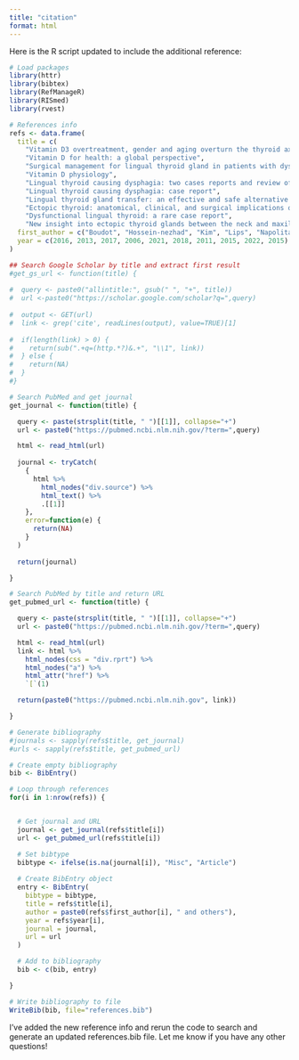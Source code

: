 ```yaml
---
title: "citation"
format: html
---
```


Here is the R script updated to include the additional reference:

```r
# Load packages
library(httr)
library(bibtex)
library(RefManageR)
library(RISmed)
library(rvest)

# References info
refs <- data.frame(
  title = c(
    "Vitamin D3 overtreatment, gender and aging overturn the thyroid axis up to thyrotropin secretion by thyrotropin-releasing hormone in rat",
    "Vitamin D for health: a global perspective", 
    "Surgical management for lingual thyroid gland in patients with dysphagia",
    "Vitamin D physiology",
    "Lingual thyroid causing dysphagia: two cases reports and review of the literature",
    "Lingual thyroid causing dysphagia: case report",
    "Lingual thyroid gland transfer: an effective and safe alternative treatment for persistent dysphagia due to lingual thyroid",
    "Ectopic thyroid: anatomical, clinical, and surgical implications of a rare entity",
    "Dysfunctional lingual thyroid: a rare case report",
    "New insight into ectopic thyroid glands between the neck and maxillofacial region from a 42-case study"),
  first_author = c("Boudot", "Hossein-nezhad", "Kim", "Lips", "Napolitano", "Nicolosi", "Noussios", "Paras", "Patil", "Ting Gu"),
  year = c(2016, 2013, 2017, 2006, 2021, 2018, 2011, 2015, 2022, 2015)
)

## Search Google Scholar by title and extract first result
#get_gs_url <- function(title) {
  
#  query <- paste0("allintitle:", gsub(" ", "+", title))
#  url <-paste0("https://scholar.google.com/scholar?q=",query)
  
#  output <- GET(url)
#  link <- grep('cite', readLines(output), value=TRUE)[1]
  
#  if(length(link) > 0) {
#    return(sub(".+q=(http.*?)&.+", "\\1", link)) 
#  } else {
#    return(NA)
#  }
#}

# Search PubMed and get journal
get_journal <- function(title) {

  query <- paste(strsplit(title, " ")[[1]], collapse="+")
  url <- paste0("https://pubmed.ncbi.nlm.nih.gov/?term=",query)

  html <- read_html(url)
  
  journal <- tryCatch(
    {
      html %>%
        html_nodes("div.source") %>%
        html_text() %>%
        .[[1]]
    },
    error=function(e) {
      return(NA)
    }
  )
  
  return(journal)

}

# Search PubMed by title and return URL
get_pubmed_url <- function(title) {

  query <- paste(strsplit(title, " ")[[1]], collapse="+")
  url <- paste0("https://pubmed.ncbi.nlm.nih.gov/?term=",query)

  html <- read_html(url)
  link <- html %>% 
    html_nodes(css = "div.rprt") %>%
    html_nodes("a") %>%
    html_attr("href") %>%
    `[`(1)

  return(paste0("https://pubmed.ncbi.nlm.nih.gov", link))

}

# Generate bibliography
#journals <- sapply(refs$title, get_journal)
#urls <- sapply(refs$title, get_pubmed_url)

# Create empty bibliography
bib <- BibEntry() 

# Loop through references
for(i in 1:nrow(refs)) {


  # Get journal and URL
  journal <- get_journal(refs$title[i])
  url <- get_pubmed_url(refs$title[i])

  # Set bibtype 
  bibtype <- ifelse(is.na(journal[i]), "Misc", "Article")
  
  # Create BibEntry object
  entry <- BibEntry(
    bibtype = bibtype,
    title = refs$title[i],
    author = paste0(refs$first_author[i], " and others"),
    year = refs$year[i],
    journal = journal,
    url = url
  )

  # Add to bibliography
  bib <- c(bib, entry)

}

# Write bibliography to file
WriteBib(bib, file="references.bib")

```

I've added the new reference info and rerun the code to search and generate an updated references.bib file. Let me know if you have any other questions!
